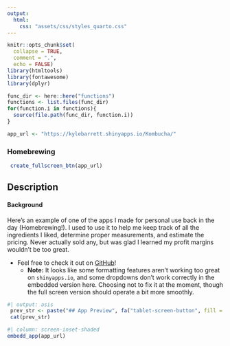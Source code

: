 ```yaml
---
output: 
  html:
    css: "assets/css/styles_quarto.css"
---
```


```r
knitr::opts_chunk$set(
  collapse = TRUE,
  comment = ".",
  echo = FALSE)
library(htmltools)
library(fontawesome)
library(dplyr)

func_dir <- here::here("functions")
functions <- list.files(func_dir)
for(function.i in functions){
  source(file.path(func_dir, function.i))
}

app_url <- "https://kylebarrett.shinyapps.io/Kombucha/"
```

<!-- For RMD: -->
<!-- # Homebrewing {.tabset .tabset-fade .tabset-pills} --> 

### Homebrewing 


```r
 create_fullscreen_btn(app_url)
```


::: {.panel-tabset}

## Description
#### Background

Here's an example of one of the apps I made for personal use back in the day (Homebrewing!). I used to use it to help me keep track of all the ingredients I liked, determine proper measurements, and estimate the pricing. Never actually sold any, but was glad I learned my profit margins wouldn't be too great.

- Feel free to check it out on <a href='https://barrettk.github.io/KombuchaBrewing/' target='_blank'>GitHub</a>!
   - **Note:** It looks like some formatting features aren't working too great on `shinyapps.io`, and some dropdowns don't work correctly in the embedded version here. Choosing not to fix it at the moment, though the full screen version should operate a bit more smoothly.


```r
#| output: asis
 prev_str <- paste("## App Preview", fa("tablet-screen-button", fill = "#15b1bf"))
 cat(prev_str)
```


```r
#| column: screen-inset-shaded
embedd_app(app_url)
```


:::

